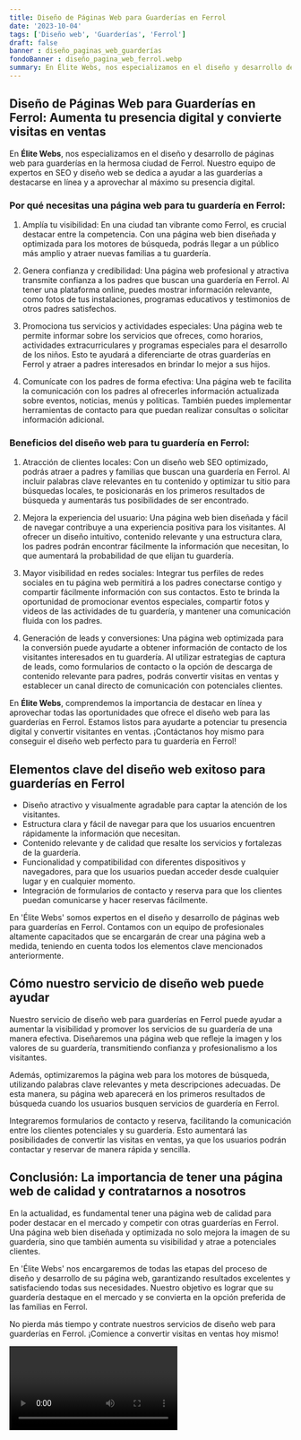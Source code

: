 ```yaml
---
title: Diseño de Páginas Web para Guarderías en Ferrol
date: '2023-10-04'
tags: ['Diseño web', 'Guarderías', 'Ferrol']
draft: false
banner : diseño_paginas_web_guarderías
fondoBanner : diseño_pagina_web_ferrol.webp
summary: En Élite Webs, nos especializamos en el diseño y desarrollo de páginas web para guarderías en la hermosa ciudad de Ferrol. Nuestro equipo de expertos en SEO y diseño web se dedica a ayudar a las guarderías a destacarse en línea y a aprovechar al máximo su presencia digital. 
---
```


## Diseño de Páginas Web para Guarderías en Ferrol: Aumenta tu presencia digital y convierte visitas en ventas

En **Élite Webs**, nos especializamos en el diseño y desarrollo de páginas web para guarderías en la hermosa ciudad de Ferrol. Nuestro equipo de expertos en SEO y diseño web se dedica a ayudar a las guarderías a destacarse en línea y a aprovechar al máximo su presencia digital. 

### Por qué necesitas una página web para tu guardería en Ferrol:

1. Amplía tu visibilidad: En una ciudad tan vibrante como Ferrol, es crucial destacar entre la competencia. Con una página web bien diseñada y optimizada para los motores de búsqueda, podrás llegar a un público más amplio y atraer nuevas familias a tu guardería.

2. Genera confianza y credibilidad: Una página web profesional y atractiva transmite confianza a los padres que buscan una guardería en Ferrol. Al tener una plataforma online, puedes mostrar información relevante, como fotos de tus instalaciones, programas educativos y testimonios de otros padres satisfechos.

3. Promociona tus servicios y actividades especiales: Una página web te permite informar sobre los servicios que ofreces, como horarios, actividades extracurriculares y programas especiales para el desarrollo de los niños. Esto te ayudará a diferenciarte de otras guarderías en Ferrol y atraer a padres interesados en brindar lo mejor a sus hijos.

4. Comunícate con los padres de forma efectiva: Una página web te facilita la comunicación con los padres al ofrecerles información actualizada sobre eventos, noticias, menús y políticas. También puedes implementar herramientas de contacto para que puedan realizar consultas o solicitar información adicional.

### Beneficios del diseño web para tu guardería en Ferrol:

1. Atracción de clientes locales: Con un diseño web SEO optimizado, podrás atraer a padres y familias que buscan una guardería en Ferrol. Al incluir palabras clave relevantes en tu contenido y optimizar tu sitio para búsquedas locales, te posicionarás en los primeros resultados de búsqueda y aumentarás tus posibilidades de ser encontrado.

2. Mejora la experiencia del usuario: Una página web bien diseñada y fácil de navegar contribuye a una experiencia positiva para los visitantes. Al ofrecer un diseño intuitivo, contenido relevante y una estructura clara, los padres podrán encontrar fácilmente la información que necesitan, lo que aumentará la probabilidad de que elijan tu guardería.

3. Mayor visibilidad en redes sociales: Integrar tus perfiles de redes sociales en tu página web permitirá a los padres conectarse contigo y compartir fácilmente información con sus contactos. Esto te brinda la oportunidad de promocionar eventos especiales, compartir fotos y videos de las actividades de tu guardería, y mantener una comunicación fluida con los padres.

4. Generación de leads y conversiones: Una página web optimizada para la conversión puede ayudarte a obtener información de contacto de los visitantes interesados en tu guardería. Al utilizar estrategias de captura de leads, como formularios de contacto o la opción de descarga de contenido relevante para padres, podrás convertir visitas en ventas y establecer un canal directo de comunicación con potenciales clientes.

En **Élite Webs**, comprendemos la importancia de destacar en línea y aprovechar todas las oportunidades que ofrece el diseño web para las guarderías en Ferrol. Estamos listos para ayudarte a potenciar tu presencia digital y convertir visitantes en ventas. ¡Contáctanos hoy mismo para conseguir el diseño web perfecto para tu guardería en Ferrol!

<GifSeo />

<Cta />

## Elementos clave del diseño web exitoso para guarderías en Ferrol

- Diseño atractivo y visualmente agradable para captar la atención de los visitantes.
- Estructura clara y fácil de navegar para que los usuarios encuentren rápidamente la información que necesitan.
- Contenido relevante y de calidad que resalte los servicios y fortalezas de la guardería.
- Funcionalidad y compatibilidad con diferentes dispositivos y navegadores, para que los usuarios puedan acceder desde cualquier lugar y en cualquier momento.
- Integración de formularios de contacto y reserva para que los clientes puedan comunicarse y hacer reservas fácilmente.

En 'Élite Webs' somos expertos en el diseño y desarrollo de páginas web para guarderías en Ferrol. Contamos con un equipo de profesionales altamente capacitados que se encargarán de crear una página web a medida, teniendo en cuenta todos los elementos clave mencionados anteriormente.

## Cómo nuestro servicio de diseño web puede ayudar

Nuestro servicio de diseño web para guarderías en Ferrol puede ayudar a aumentar la visibilidad y promover los servicios de su guardería de una manera efectiva. Diseñaremos una página web que refleje la imagen y los valores de su guardería, transmitiendo confianza y profesionalismo a los visitantes.

Además, optimizaremos la página web para los motores de búsqueda, utilizando palabras clave relevantes y meta descripciones adecuadas. De esta manera, su página web aparecerá en los primeros resultados de búsqueda cuando los usuarios busquen servicios de guardería en Ferrol.

Integraremos formularios de contacto y reserva, facilitando la comunicación entre los clientes potenciales y su guardería. Esto aumentará las posibilidades de convertir las visitas en ventas, ya que los usuarios podrán contactar y reservar de manera rápida y sencilla.

## Conclusión: La importancia de tener una página web de calidad y contratarnos a nosotros

En la actualidad, es fundamental tener una página web de calidad para poder destacar en el mercado y competir con otras guarderías en Ferrol. Una página web bien diseñada y optimizada no solo mejora la imagen de su guardería, sino que también aumenta su visibilidad y atrae a potenciales clientes.

En 'Élite Webs' nos encargaremos de todas las etapas del proceso de diseño y desarrollo de su página web, garantizando resultados excelentes y satisfaciendo todas sus necesidades. Nuestro objetivo es lograr que su guardería destaque en el mercado y se convierta en la opción preferida de las familias en Ferrol.

No pierda más tiempo y contrate nuestros servicios de diseño web para guarderías en Ferrol. ¡Comience a convertir visitas en ventas hoy mismo!

<Video />

<CtaBot job='Guarderías' city='Ferrol'/>

<Gmaps query='Ferrol+españa+maps' />
